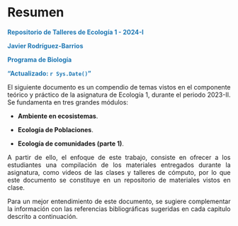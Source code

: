 # Resumen {.unnumbered}

<b style='color:#1f78b4;'>

Repositorio de Talleres de Ecología 1 - 2024-I

</b>

<b style='color:#1f78b4;'>

Javier Rodríguez-Barrios

</b>

<b style='color:#1f78b4;'>

Programa de Biología

</b>

<b style='color:#1f78b4;'> 

"Actualizado: `r Sys.Date()`"

</b>

<div style="text-align: justify">

El siguiente documento es un compendio de temas vistos en el componente teórico y práctico de la asignatura de Ecología 1, durante el periodo 2023-II. Se fundamenta en tres grandes módulos:

-   **Ambiente en ecosistemas**.

-   **Ecología de Poblaciones**.

-   **Ecología de comunidades (parte 1)**.

<div style="text-align: justify">

A partir de ello, el enfoque de este trabajo, consiste en ofrecer a los estudiantes una compilación de los materiales entregados durante la asignatura, como videos de las clases y talleres de cómputo, por lo que este documento se constituye en un repositorio de materiales vistos en clase.

Para un mejor entendimiento de este documento, se sugiere complementar la información con las referencias bibliográficas sugeridas en cada capitulo descrito a continuación.
